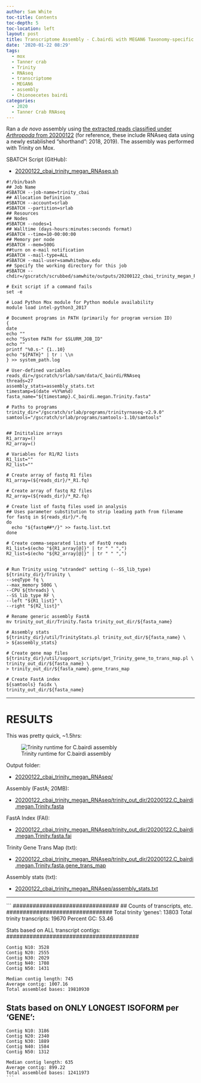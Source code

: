 ```yaml
---
author: Sam White
toc-title: Contents
toc-depth: 5
toc-location: left
layout: post
title: Transcriptome Assembly - C.bairdi with MEGAN6 Taxonomy-specific Reads with Trinity on Mox
date: '2020-01-22 08:29'
tags:
  - mox
  - Tanner crab
  - Trinity
  - RNAseq
  - transcriptome
  - MEGAN6
  - assembly
  - Chionoecetes bairdi
categories:
  - 2020
  - Tanner Crab RNAseq
---
```

Ran a _de novo_ assembly using [the extracted reads classified under _Arthropoda_ from 20200122](https://robertslab.github.io/sams-notebook/posts/2020/2020-01-22-Data-Wrangling---Arthropoda-and-Alveolata-Taxonomic-RNAseq-FastQ-Extractions/) (for reference, these include RNAseq data using a newly established "shorthand": 2018, 2019). The assembly was performed with Trinity on Mox.


SBATCH Script (GitHub):

- [20200122_cbai_trinity_megan_RNAseq.sh](https://github.com/RobertsLab/sams-notebook/blob/master/sbatch_scripts/20200122_cbai_trinity_megan_RNAseq.sh)

```shell
#!/bin/bash
## Job Name
#SBATCH --job-name=trinity_cbai
## Allocation Definition
#SBATCH --account=srlab
#SBATCH --partition=srlab
## Resources
## Nodes
#SBATCH --nodes=1
## Walltime (days-hours:minutes:seconds format)
#SBATCH --time=10-00:00:00
## Memory per node
#SBATCH --mem=500G
##turn on e-mail notification
#SBATCH --mail-type=ALL
#SBATCH --mail-user=samwhite@uw.edu
## Specify the working directory for this job
#SBATCH --chdir=/gscratch/scrubbed/samwhite/outputs/20200122_cbai_trinity_megan_RNAseq

# Exit script if a command fails
set -e

# Load Python Mox module for Python module availability
module load intel-python3_2017

# Document programs in PATH (primarily for program version ID)
{
date
echo ""
echo "System PATH for $SLURM_JOB_ID"
echo ""
printf "%0.s-" {1..10}
echo "${PATH}" | tr : \\n
} >> system_path.log

# User-defined variables
reads_dir=/gscratch/srlab/sam/data/C_bairdi/RNAseq
threads=27
assembly_stats=assembly_stats.txt
timestamp=$(date +%Y%m%d)
fasta_name="${timestamp}.C_bairdi.megan.Trinity.fasta"

# Paths to programs
trinity_dir="/gscratch/srlab/programs/trinityrnaseq-v2.9.0"
samtools="/gscratch/srlab/programs/samtools-1.10/samtools"


## Inititalize arrays
R1_array=()
R2_array=()

# Variables for R1/R2 lists
R1_list=""
R2_list=""

# Create array of fastq R1 files
R1_array=(${reads_dir}/*_R1.fq)

# Create array of fastq R2 files
R2_array=(${reads_dir}/*_R2.fq)

# Create list of fastq files used in analysis
## Uses parameter substitution to strip leading path from filename
for fastq in ${reads_dir}/*.fq
do
  echo "${fastq##*/}" >> fastq.list.txt
done

# Create comma-separated lists of FastQ reads
R1_list=$(echo "${R1_array[@]}" | tr " " ",")
R2_list=$(echo "${R2_array[@]}" | tr " " ",")


# Run Trinity using "stranded" setting (--SS_lib_type)
${trinity_dir}/Trinity \
--seqType fq \
--max_memory 500G \
--CPU ${threads} \
--SS_lib_type RF \
--left "${R1_list}" \
--right "${R2_list}"

# Rename generic assembly FastA
mv trinity_out_dir/Trinity.fasta trinity_out_dir/${fasta_name}

# Assembly stats
${trinity_dir}/util/TrinityStats.pl trinity_out_dir/${fasta_name} \
> ${assembly_stats}

# Create gene map files
${trinity_dir}/util/support_scripts/get_Trinity_gene_to_trans_map.pl \
trinity_out_dir/${fasta_name} \
> trinity_out_dir/${fasta_name}.gene_trans_map

# Create FastA index
${samtools} faidx \
trinity_out_dir/${fasta_name}
```

---

# RESULTS

This was pretty quick, ~1.5hrs:

![Trinity runtime for C.bairdi assembly](https://github.com/RobertsLab/sams-notebook/blob/master/images/screencaps/20200122_cbai_trinity_megan_RNAseq_runtime.png?raw=true)

Output folder:

- [20200122_cbai_trinity_megan_RNAseq/](https://gannet.fish.washington.edu/Atumefaciens/20200122_cbai_trinity_megan_RNAseq/)

Assembly (FastA; 20MB):

- [20200122_cbai_trinity_megan_RNAseq/trinity_out_dir/20200122.C_bairdi.megan.Trinity.fasta](https://gannet.fish.washington.edu/Atumefaciens/20200122_cbai_trinity_megan_RNAseq/trinity_out_dir/20200122.C_bairdi.megan.Trinity.fasta)

FastA Index (FAI):

- [20200122_cbai_trinity_megan_RNAseq/trinity_out_dir/20200122.C_bairdi.megan.Trinity.fasta.fai](https://gannet.fish.washington.edu/Atumefaciens/20200122_cbai_trinity_megan_RNAseq/trinity_out_dir/20200122.C_bairdi.megan.Trinity.fasta.fai)

Trinity Gene Trans Map (txt):

- [20200122_cbai_trinity_megan_RNAseq/trinity_out_dir/20200122.C_bairdi.megan.Trinity.fasta.gene_trans_map](https://gannet.fish.washington.edu/Atumefaciens/20200122_cbai_trinity_megan_RNAseq/trinity_out_dir/20200122.C_bairdi.megan.Trinity.fasta.gene_trans_map)

Assembly stats (txt):

- [20200122_cbai_trinity_megan_RNAseq/assembly_stats.txt](https://gannet.fish.washington.edu/Atumefaciens/20200122_cbai_trinity_megan_RNAseq/assembly_stats.txt)

---


```
################################
## Counts of transcripts, etc.
################################
Total trinity 'genes':	13803
Total trinity transcripts:	19670
Percent GC: 53.46

########################################
Stats based on ALL transcript contigs:
########################################

	Contig N10: 3528
	Contig N20: 2555
	Contig N30: 2029
	Contig N40: 1708
	Contig N50: 1431

	Median contig length: 745
	Average contig: 1007.16
	Total assembled bases: 19810930


#####################################################
## Stats based on ONLY LONGEST ISOFORM per 'GENE':
#####################################################

	Contig N10: 3186
	Contig N20: 2340
	Contig N30: 1889
	Contig N40: 1584
	Contig N50: 1312

	Median contig length: 635
	Average contig: 899.22
	Total assembled bases: 12411973
	```
